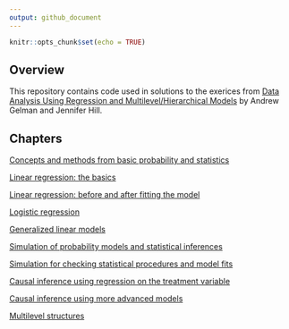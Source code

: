 ```yaml
---
output: github_document
---
```


<!-- README.md is generated from README.Rmd. Please edit that file -->

```r
knitr::opts_chunk$set(echo = TRUE)
```

## Overview

This repository contains code used in solutions to the exerices from [Data Analysis Using Regression and Multilevel/Hierarchical Models](http://www.stat.columbia.edu/~gelman/arm/) by Andrew Gelman and Jennifer Hill.

## Chapters

[Concepts and methods from basic probability and statistics](https://github.com/johnson-shuffle/solutions/tree/master/arm/ch02)

[Linear regression: the basics](https://github.com/johnson-shuffle/solutions/tree/master/arm/ch03)

[Linear regression: before and after fitting the model](https://github.com/johnson-shuffle/solutions/tree/master/arm/ch04)

[Logistic regression](https://github.com/johnson-shuffle/solutions/tree/master/arm/ch05)

[Generalized linear models](https://github.com/johnson-shuffle/solutions/tree/master/arm/ch06)

[Simulation of probability models and statistical inferences](https://github.com/johnson-shuffle/solutions/tree/master/arm/ch07)

[Simulation for checking statistical procedures and model fits](https://github.com/johnson-shuffle/solutions/tree/master/arm/ch08)

[Causal inference using regression on the treatment variable](https://github.com/johnson-shuffle/solutions/tree/master/arm/ch09)

[Causal inference using more advanced models](https://github.com/johnson-shuffle/solutions/tree/master/arm/ch10)

[Multilevel structures](https://github.com/johnson-shuffle/solutions/tree/master/arm/ch11)
